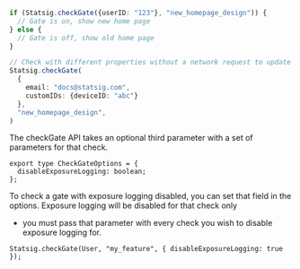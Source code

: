 ```typescript
if (Statsig.checkGate({userID: "123"}, "new_homepage_design")) {
  // Gate is on, show new home page
} else {
  // Gate is off, show old home page
}

// Check with different properties without a network request to update sdk state
Statsig.checkGate(
  {
    email: "docs@statsig.com",
    customIDs: {deviceID: "abc"}
  },
  "new_homepage_design",
)
```

The checkGate API takes an optional third parameter with a set of parameters for that check.

```
export type CheckGateOptions = {
  disableExposureLogging: boolean;
};
```

To check a gate with exposure logging disabled, you can set that field in the options.  Exposure logging will be disabled for that check only 
 - you must pass that parameter with every check you wish to disable exposure logging for.

```
Statsig.checkGate(User, "my_feature", { disableExposureLogging: true });
```
